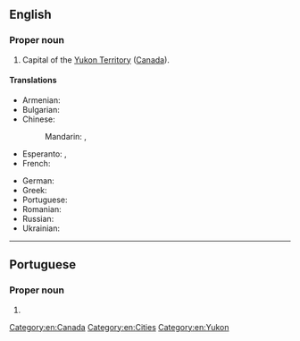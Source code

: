 {{also|white horse}}
==English==
{{wikipedia}}

===Proper noun===
{{en-proper noun|head=[[white|White]][[horse]]}}

# Capital of the [[Yukon Territory]] ([[Canada]]).

====Translations====
{{trans-top|capital of the Yukon Territory, Canada}}
* Armenian: {{t|hy|Ուայտհորս|sc=Armn}}
* Bulgarian: {{t|bg|Уайтхорс|sc=Cyrl}}
* Chinese:
*: Mandarin: {{t|cmn|怀特霍斯|sc=Hani}}, {{t|cmn|白馬市|sc=Hani}}
* Esperanto: {{t|eo|Whitehorse}}, {{qualifier|Esperantized}} {{t|eo|Vajtohorso}}
* French: {{t-needed|fr}}
{{trans-mid}}
* German: {{t+|de|Whitehorse}}
* Greek: {{t|el|Γουάιτχορς|n|sc=Grek}}
* Portuguese: {{t|pt|Whitehorse|f}}
* Romanian: {{t|ro|Whitehorse}}
* Russian: {{t|ru|Уайтхорс||tr=}}
* Ukrainian: {{t|uk|Вайтхорс|sc=Cyrl}}
{{trans-bottom}}

[[Category:en:Canada]]
[[Category:en:Cities]]
[[Category:en:Yukon]]

----

==Portuguese==

===Proper noun===
{{pt-proper noun|f}}

# {{place|pt|city/regional capital|territory/Yukon|c/Canada|t1=Whitehorse}}